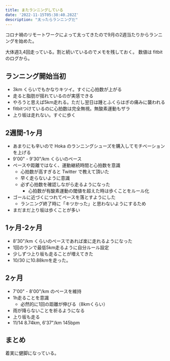 ```yaml
---
title: またランニングしている
date: '2022-11-15T05:38:40.282Z'
description: "太ったらランニングだ"
---
```


コロナ禍のリモートワークによって太ってきたので9月の2週当たりからランニングを始めた。

大体週3,4回走っている。割と続いているのでメモを残しておく。
数値は fitbit のログから。

## ランニング開始当初

* 3km くらいでもかなりキツイ。すぐに心拍数が上がる
* 走ると脂肪が揺れているのが実感できる
* やろうと思えば5km走れる。ただし翌日は踵とふくらはぎの痛みに襲われる
* fitbitつけているのに心拍数は完全無視。無酸素運動もザラ
* 上り坂は走れない。すぐに歩く

## 2週間-1ヶ月

* あまりにも辛いので Hoka のランニングシューズを購入してモチベーションを上げる
* 9'00" - 9'30"/km くらいのペース
* ペースや距離ではなく、運動継続時間と心拍数を意識
    * 心拍数が高すぎると Twitter で教えて頂いた
    * 早く走らないように意識
    * 必ず心拍数を確認しながら走るようになった
        * 心拍数が有酸素運動の閾値を超えた時は歩くことをルール化
* ゴールに近づくにつれてペースを落とすようにした
    * ランニング終了時に「キツかった」と思わないようにするため
* まだまだ上り坂は歩くことが多い

## 1ヶ月-2ヶ月

* 8'30"/km くらいのペースであれば楽に走れるようになった
* 1回のランで最低5km走るように自分ルール設定
* 少しずつ上り坂も走ることが増えてきた
* 10/30 に10.88kmを走った。

## 2ヶ月

* 7'00" - 8'00"/km  のペースを維持
* 1h走ることを意識
    * 必然的に1回の距離が伸びる（8kmくらい）
* 雨が降らないことを祈るようになる
* 上り坂も走る
* 11/14 8.74km, 6'37"/km 145bpm

## まとめ

着実に健脚になっている。